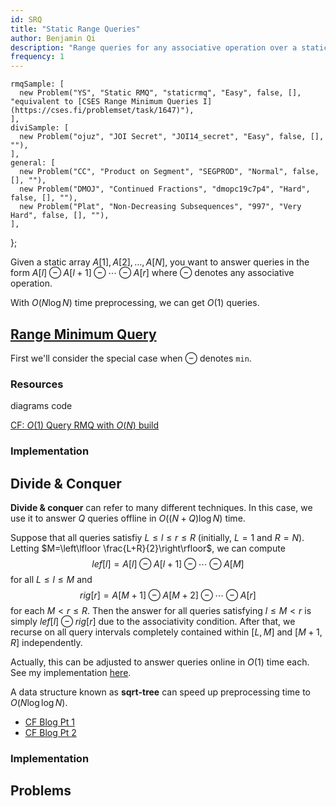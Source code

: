 ```yaml
---
id: SRQ
title: "Static Range Queries"
author: Benjamin Qi
description: "Range queries for any associative operation over a static array."
frequency: 1
---
```



    rmqSample: [
      new Problem("YS", "Static RMQ", "staticrmq", "Easy", false, [], "equivalent to [CSES Range Minimum Queries I](https://cses.fi/problemset/task/1647)"),
    ],
    diviSample: [
      new Problem("ojuz", "JOI Secret", "JOI14_secret", "Easy", false, [], ""),
    ],
    general: [
      new Problem("CC", "Product on Segment", "SEGPROD", "Normal", false, [], ""),
      new Problem("DMOJ", "Continued Fractions", "dmopc19c7p4", "Hard", false, [], ""),
      new Problem("Plat", "Non-Decreasing Subsequences", "997", "Very Hard", false, [], ""),
    ],
};

Given a static array $A[1],A[2],\ldots,A[N]$, you want to answer queries in the form $A[l]\ominus A[l+1]\ominus \cdots \ominus A[r]$ where $\ominus$ denotes any associative operation.

With $O(N\log N)$ time preprocessing, we can get $O(1)$ queries.

## [Range Minimum Query](https://en.wikipedia.org/wiki/Range_minimum_query)

First we'll consider the special case when $\ominus$ denotes `min`. 

<Problems problems={problems.rmqSample} />

### Resources

<Resources>
  <Resource source="CPH" title="9.1 - Minimum Queries" starred>diagrams</Resource>
  <Resource source="PAPS" title="11.2.2 - Sparse Tables" starred>code</Resource>
  <Resource source="cp-algo" title="RMQ" url="sequences/rmq.html"></Resource>
  <Resource source="cp-algo" title="Sparse Table" url="data_structures/sparse-table.html"></Resource>
</Resources>

<Optional title="Faster Preprocessing">

[CF: $O(1)$ Query RMQ with $O(N)$ build](https://codeforces.com/blog/entry/78931)
 
</Optional>

### Implementation

<IncompleteSection />

## Divide & Conquer

<Problems problems={problems.diviSample} />

**Divide & conquer** can refer to many different techniques. In this case, we use it to answer $Q$ queries offline in $O((N+Q)\log N)$ time. 

Suppose that all queries satisfiy $L\le l\le r\le R$ (initially, $L=1$ and $R=N$). Letting $M=\left\lfloor \frac{L+R}{2}\right\rfloor$, we can compute 
$$
lef[l]=A[l]\ominus A[l+1]\ominus \cdots \ominus A[M]
$$ 
for all $L\le l\le M$ and 
$$
rig[r]=A[M+1]\ominus A[M+2] \ominus \cdots\ominus A[r]
$$ 
for each $M< r\le R$. Then the answer for all queries satisfying $l\le M< r$ is simply $lef[l]\ominus rig[r]$ due to the associativity condition. After that, we recurse on all query intervals completely contained within $[L,M]$ and $[M+1,R]$ independently.

Actually, this can be adjusted to answer queries online in $O(1)$ time each. See my implementation [here](https://github.com/bqi343/USACO/blob/master/Implementations/content/data-structures/Static%20Range%20Queries%20(9.1)/RangeQuery.h).

<Optional title="Faster Preprocessing">

A data structure known as **sqrt-tree** can speed up preprocessing time to $O(N\log \log N)$.

 - [CF Blog Pt 1](http://codeforces.com/blog/entry/57046)
 - [CF Blog Pt 2](http://codeforces.com/blog/entry/59092)

</Optional>

### Implementation

<IncompleteSection />

## Problems

<Problems problems={problems.general} />